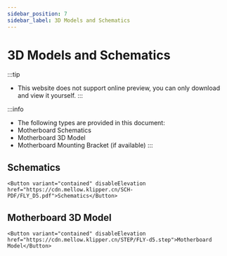 ```yaml
---
sidebar_position: 7
sidebar_label: 3D Models and Schematics
---
```



# 3D Models and Schematics


:::tip
* This website does not support online preview, you can only download and view it yourself.
:::

:::info
* The following types are provided in this document:
* Motherboard Schematics
* Motherboard 3D Model
* Motherboard Mounting Bracket (if available)
:::

## Schematics

    <Button variant="contained" disableElevation href="https://cdn.mellow.klipper.cn/SCH-PDF/FLY_D5.pdf">Schematics</Button>


## Motherboard 3D Model

    <Button variant="contained" disableElevation href="https://cdn.mellow.klipper.cn/STEP/FLY-d5.step">Motherboard Model</Button>